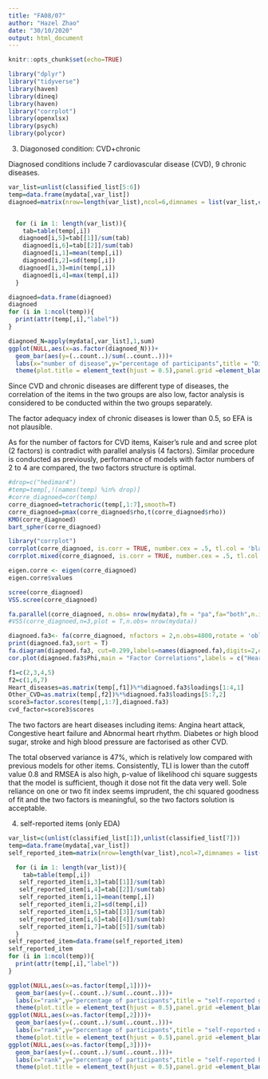 ```yaml
---
title: "FA08/07"
author: "Hazel Zhao"
date: "30/10/2020"
output: html_document
---
```


```r
knitr::opts_chunk$set(echo=TRUE)
```

```r
library("dplyr")
library("tidyverse")
library(haven)
library(dineq)
library(haven)
library("corrplot")
library(openxlsx)
library(psych)
library(polycor)
```

3. Diagonosed condition: CVD+chronic

Diagnosed conditions include 7 cardiovascular disease (CVD), 9 chronic diseases.

```r
var_list=unlist(classified_list[5:6])
temp=data.frame(mydata[,var_list])
diagnoed=matrix(nrow=length(var_list),ncol=6,dimnames = list(var_list,c("Mean","SD","Min","Max","percen of'0'","percen of'1'")))


  for (i in 1: length(var_list)){
    tab=table(temp[,i])
   diagnoed[i,5]=tab[[1]]/sum(tab)
    diagnoed[i,6]=tab[[2]]/sum(tab)
    diagnoed[i,1]=mean(temp[,i])
    diagnoed[i,2]=sd(temp[,i])
   diagnoed[i,3]=min(temp[,i])
    diagnoed[i,4]=max(temp[,i])
  }

diagnoed=data.frame(diagnoed)
diagnoed
for (i in 1:ncol(temp)){
  print(attr(temp[,i],"label"))
}

diagnoed_N=apply(mydata[,var_list],1,sum)
ggplot(NULL,aes(x=as.factor(diagnoed_N)))+ 
  geom_bar(aes(y=(..count..)/sum(..count..)))+
  labs(x="number of disease",y="percentage of participants",title = "Diagnosed Condition")+
  theme(plot.title = element_text(hjust = 0.5),panel.grid =element_blank()) 
```
Since CVD and chronic diseases are different type of diseases, the correlation of the items in the two groups are also low, factor analysis is considered to be conducted within the two groups separately.

The factor adequacy index of chronic diseases is lower than 0.5, so EFA is not plausible.

As for the number of factors for CVD items, Kaiser's rule and and scree plot (2 factors) is contradict with parallel analysis (4 factors). Similar procedure is conducted as previously, performance of models with factor numbers of 2 to 4 are compared, the two factors structure is optimal.

```r
#drop=c("hedimar4")
#temp=temp[,!(names(temp) %in% drop)]
#corre_diagnoed=cor(temp)
corre_diagnoed=tetrachoric(temp[,1:7],smooth=T)
corre_diagnoed=pmax(corre_diagnoed$rho,t(corre_diagnoed$rho))
KMO(corre_diagnoed)
bart_spher(corre_diagnoed)
```
```r
library("corrplot")
corrplot(corre_diagnoed, is.corr = TRUE, number.cex = .5, tl.col = 'black',order = 'hclust', addrect = 4, tl.cex = 0.7)
corrplot.mixed(corre_diagnoed, is.corr = TRUE, number.cex = .5, tl.col = 'black',tl.cex = 0.4)
```
```r
eigen.corre <- eigen(corre_diagnoed)
eigen.corre$values
```
```r
scree(corre_diagnoed)
VSS.scree(corre_diagnoed)
```
```r
fa.parallel(corre_diagnoed, n.obs= nrow(mydata),fm = "pa",fa="both",n.iter = 1000)
#VSS(corre_diagnoed,n=3,plot = T,n.obs= nrow(mydata))
```

```r

diagnoed.fa3<- fa(corre_diagnoed, nfactors = 2,n.obs=4800,rotate = 'oblimin',scores = 'regression', fm = 'pa')
print(diagnoed.fa3,sort = T)
fa.diagram(diagnoed.fa3, cut=0.299,labels=names(diagnoed.fa),digits=2,e.size=0.05,rsize=0.1,cex=1.2,adj=1,marg=c(1,1,1.5,1))
cor.plot(diagnoed.fa3$Phi,main = "Factor Correlations",labels = c("Heart disease","Other CVD"),cex = 1.5)

f1=c(2,3,4,5)
f2=c(1,6,7)
Heart_diseases=as.matrix(temp[,f1])%*%diagnoed.fa3$loadings[1:4,1]
Other_CVD=as.matrix(temp[,f2])%*%diagnoed.fa3$loadings[5:7,2]
score3=factor.scores(temp[,1:7],diagnoed.fa3)
cvd_factor=score3$scores
```
The two factors are heart diseases including items: Angina heart attack, Congestive heart failure and Abnormal heart rhythm. Diabetes or high blood sugar, stroke and high blood pressure are factorised as other CVD.

The total observed variance is 47\%, which is relatively low compared with previous models for other items. Consistently, TLI is lower than the cutoff value 0.8 and RMSEA is also high, p-value of likelihood chi square suggests that the model is sufficient, though it dose not fit the data very well. Sole reliance on one or two fit index seems imprudent, the chi squared goodness of fit and the two factors is meaningful, so the two factors solution is acceptable. 


4. self-reported items (only EDA)
```r
var_list=c(unlist(classified_list[1]),unlist(classified_list[7]))
temp=data.frame(mydata[,var_list])
self_reported_item=matrix(nrow=length(var_list),ncol=7,dimnames = list(var_list,c("Mean","SD","%oflow ","%of2nd","%of3rd","%of4th","%ofhigh")))

  for (i in 1: length(var_list)){
    tab=table(temp[,i])
   self_reported_item[i,3]=tab[[1]]/sum(tab)
   self_reported_item[i,4]=tab[[2]]/sum(tab)
   self_reported_item[i,1]=mean(temp[,i])
   self_reported_item[i,2]=sd(temp[,i])
   self_reported_item[i,5]=tab[[3]]/sum(tab)
   self_reported_item[i,6]=tab[[4]]/sum(tab)
   self_reported_item[i,7]=tab[[5]]/sum(tab)
  }
self_reported_item=data.frame(self_reported_item)
self_reported_item
for (i in 1:ncol(temp)){
  print(attr(temp[,i],"label"))
}

ggplot(NULL,aes(x=as.factor(temp[,1])))+ 
  geom_bar(aes(y=(..count..)/sum(..count..)))+
  labs(x="rank",y="percentage of participants",title = "self-reported general health")+
  theme(plot.title = element_text(hjust = 0.5),panel.grid =element_blank()) 
ggplot(NULL,aes(x=as.factor(temp[,2])))+ 
  geom_bar(aes(y=(..count..)/sum(..count..)))+
  labs(x="rank",y="percentage of participants",title = "self-reported eyesight")+
  theme(plot.title = element_text(hjust = 0.5),panel.grid =element_blank()) 
ggplot(NULL,aes(x=as.factor(temp[,3])))+ 
  geom_bar(aes(y=(..count..)/sum(..count..)))+
  labs(x="rank",y="percentage of participants",title = "self-reported hearing")+
  theme(plot.title = element_text(hjust = 0.5),panel.grid =element_blank()) 

```
